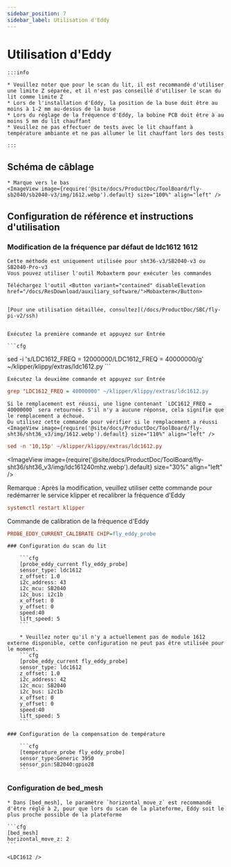 ```yaml
---
sidebar_position: 7
sidebar_label: Utilisation d'Eddy
---
```




# Utilisation d'Eddy

    :::info

    * Veuillez noter que pour le scan du lit, il est recommandé d'utiliser une limite Z séparée, et il n'est pas conseillé d'utiliser le scan du lit comme limite Z
    * Lors de l'installation d'Eddy, la position de la buse doit être au moins à 1-2 mm au-dessus de la buse
    * Lors du réglage de la fréquence d'Eddy, la bobine PCB doit être à au moins 5 mm du lit chauffant
    * Veuillez ne pas effectuer de tests avec le lit chauffant à température ambiante et ne pas allumer le lit chauffant lors des tests

    :::

## Schéma de câblage

    * Marque vers le bas
    <ImageView image={require('@site/docs/ProductDoc/ToolBoard/fly-sb2040/sb2040-v3/img/1612.webp').default} size="100%" align="left" />


## Configuration de référence et instructions d'utilisation

### Modification de la fréquence par défaut de ldc1612 1612
    Cette méthode est uniquement utilisée pour sht36-v3/SB2040-v3 ou SB2040-Pro-v3
    Vous pouvez utiliser l'outil Mobaxterm pour exécuter les commandes

    Téléchargez l'outil <Button variant="contained" disableElevation href="/docs/ResDownload/auxiliary_software/">Mobaxterm</Button>

    
    [Pour une utilisation détaillée, consultez](/docs/ProductDoc/SBC/fly-pi-v2/ssh)


    Exécutez la première commande et appuyez sur Entrée

    ```cfg
sed -i 's/LDC1612_FREQ = 12000000/LDC1612_FREQ = 40000000/g' ~/klipper/klippy/extras/ldc1612.py
    ```

    Exécutez la deuxième commande et appuyez sur Entrée
  ```cfg
grep "LDC1612_FREQ = 40000000" ~/klipper/klippy/extras/ldc1612.py
  ```
    Si le remplacement est réussi, une ligne contenant `LDC1612_FREQ = 40000000` sera retournée. S'il n'y a aucune réponse, cela signifie que le remplacement a échoué.
    Ou utilisez cette commande pour vérifier si le remplacement a réussi
    <ImageView image={require('@site/docs/ProductDoc/ToolBoard/fly-sht36/sht36_v3/img/1612.webp').default} size="110%" align="left" />
```cfg
sed -n '10,15p' ~/klipper/klippy/extras/ldc1612.py
```
   <ImageView image={require('@site/docs/ProductDoc/ToolBoard/fly-sht36/sht36_v3/img/ldc161240mhz.webp').default} size="30%" align="left" />

   Remarque : Après la modification, veuillez utiliser cette commande pour redémarrer le service klipper et recalibrer la fréquence d'Eddy
   ```cfg
   systemctl restart klipper
   ```
   Commande de calibration de la fréquence d'Eddy
   ```cfg
   PROBE_EDDY_CURRENT_CALIBRATE CHIP=fly_eddy_probe
   ```

    ### Configuration du scan du lit

        ```cfg
        [probe_eddy_current fly_eddy_probe]
        sensor_type: ldc1612
        z_offset: 1.0
        i2c_address: 43
        i2c_mcu: SB2040
        i2c_bus: i2c1b
        x_offset: 0
        y_offset: 0
        speed:40
        lift_speed: 5
        ```

        * Veuillez noter qu'il n'y a actuellement pas de module 1612 externe disponible, cette configuration ne peut pas être utilisée pour le moment.
        ```cfg
        [probe_eddy_current fly_eddy_probe]
        sensor_type: ldc1612
        z_offset: 1.0
        i2c_address: 42
        i2c_mcu: SB2040
        i2c_bus: i2c1b
        x_offset: 0
        y_offset: 0
        speed:40
        lift_speed: 5
        ```

    ### Configuration de la compensation de température

        ```cfg
        [temperature_probe fly_eddy_probe]
        sensor_type:Generic 3950
        sensor_pin:SB2040:gpio28
        ```

### Configuration de bed_mesh

    * Dans [bed_mesh], le paramètre `horizontal_move_z` est recommandé d'être réglé à 2, pour que lors du scan de la plateforme, Eddy soit le plus proche possible de la plateforme

    ```cfg
    [bed_mesh]
    horizontal_move_z: 2
    ```

    <LDC1612 />